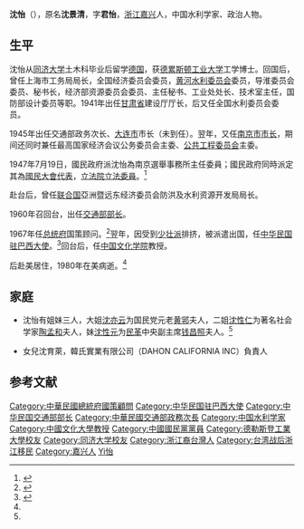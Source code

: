 {{Otheruses|沈怡}}

{{Infobox_officeholder
| name = 沈怡
| image name =19610903沈怡.jpg
| width =
| Sex = 男 
| party = {{Kmt}}
| now = 
| period =
| date of birth = 1901年10月3日
| place of birth ={{QING}}[[浙江省|浙江省]][[嘉兴市|嘉兴市]]
| date of death =  {{death date and age|1980|9|1|1901|10|3}}
| place of death = {{USA}}
| nationality = {{ROC}}
| educate =
| past = 
* 南京市市長
* {{flag|UN}}亞洲暨远东经济委员会防洪及水利资源开发局局长
* [[中國駐巴西大使列表|中華民國駐巴西大使]]
}}

'''沈怡'''（{{bd|1901年|10月3日|1980年|9月1日|catIdx=Shen Yi}}），原名'''沈景清'''，字'''君怡'''，[[浙江|浙江]][[嘉兴|嘉兴]]人，中国水利学家、政治人物。

== 生平 ==
沈怡从[[同济大学|同济大学]]土木科毕业后留学[[德国|德国]]，获[[德累斯顿工业大学|德累斯顿工业大学]]工学博士。回国后，曾任上海市工务局局长，全国经济委员会委员，[[黄河水利委员会_(中华民国)|黄河水利委员会]]委员，导淮委员会委员、秘书长，经济部资源委员会委员、主任秘书、工业处处长、技术室主任，国防部设计委员等职。1941年出任[[甘肃省|甘肃省]]建设厅厅长，后又任全国水利委员会委员。<p>1945年出任交通部政务次长、[[大连市|大连市]]市长（未到任）。翌年，又任[[南京市市长列表|南京市市长]]，期间还同时兼任最高国家经济会议公务委员会主委、[[公共工程委员会|公共工程委员会]]主委。<p>1947年7月19日，國民政府派沈怡為南京選舉事務所主任委員；國民政府同時派定其為[[國民大會代表|國民大會代表]]，[[立法院|立法院]][[立法委員|立法委員]]。<ref name="民國史大事記">{{cite book|editor=李新總主編，[[中國社會科學院|中國社會科學院]]近代史研究所[[中華民國史|中華民國史]]研究室編，韓信夫、姜克夫主編|title=《中華民國史大事記》|location=[[北京|北京]]|publisher=[[中華書局|中華書局]]|date=2011年7月}}</ref>{{rp|8385-8386}}<p>赴台后，曾任[[联合国|联合国]]亞洲暨远东经济委员会防洪及水利资源开发局局长。<p>1960年召回台，出任[[中華民國交通部部長|交通部部长]]。<p>1967年任[[总统府|总统府]]国策顾问。<ref name="kmt">{{cite book|title=《中国国民党百年人物全书》|publisher=团结出版社|year=2005}}</ref>翌年，因受到[[少壮派|少壮派]]排挤，被派遣出国，任[[中国驻巴西大使列表|中华民国驻巴西大使]]。<ref name="ifeng">{{cite book|url=http://book.ifeng.com/lianzai/detail_2010_04/08/515506_55.shtml|title=《从蔡元培到胡适》|chapter=一代名媛沈性仁|access-date=2010-11-17|archive-date=2016-03-04|archive-url=https://web.archive.org/web/20160304193047/http://book.ifeng.com/lianzai/detail_2010_04/08/515506_55.shtml|dead-url=no}}</ref>回台后，任[[中国文化学院|中国文化学院]]教授。<p>后赴美居住，1980年在美病逝。<ref name="kmt" />

== 家庭 ==
*沈怡有姐妹三人，大姐[[沈亦云|沈亦云]]为国民党元老[[黄郛|黄郛]]夫人，二姐[[沈性仁|沈性仁]]为著名社会学家[[陶孟和|陶孟和]]夫人，妹[[沈性元|沈性元]]为[[民革|民革]]中央副主席[[钱昌照|钱昌照]]夫人。<ref name="ifeng" />

*女兒沈育萊，韓氏實業有限公司（DAHON CALIFORNIA INC）負責人

== 参考文献 ==
{{reflist}}

{{中華民國交通部部長}}
{{南京市市长|ROC}}
{{大连市市长|ROC}}

{{Authority control}}
{{DEFAULTSORT:Shen沈}}
[[Category:中華民國總統府國策顧問|Category:中華民國總統府國策顧問]]
[[Category:中华民国驻巴西大使|Category:中华民国驻巴西大使]]
[[Category:中华民国交通部部长|Category:中华民国交通部部长]]
[[Category:中華民國交通部政務次長|Category:中華民國交通部政務次長]]
[[Category:中国水利学家|Category:中国水利学家]]
[[Category:中國文化大學教授|Category:中國文化大學教授]]
[[Category:中國國民黨黨員|Category:中國國民黨黨員]]
[[Category:德勒斯登工業大學校友|Category:德勒斯登工業大學校友]]
[[Category:同济大学校友|Category:同济大学校友]]
[[Category:浙江裔台灣人|Category:浙江裔台灣人]]
[[Category:台湾战后浙江移民|Category:台湾战后浙江移民]]
[[Category:嘉兴人|Category:嘉兴人]]
[[Category:沈姓|Yi怡]]